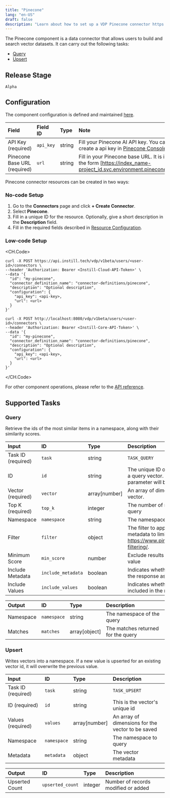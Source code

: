 ```yaml
---
title: "Pinecone"
lang: "en-US"
draft: false
description: "Learn about how to set up a VDP Pinecone connector https://github.com/instill-ai/instill-core"
---
```


The Pinecone component is a data connector that allows users to build and search vector datasets.
It can carry out the following tasks:

- [Query](#query)
- [Upsert](#upsert)

## Release Stage

`Alpha`

## Configuration

The component configuration is defined and maintained [here](https://github.com/instill-ai/component/blob/main/pkg/connector/pinecone/v0/config/definition.json).

| Field | Field ID | Type | Note |
| :--- | :--- | :--- | :--- |
| API Key (required) | `api_key` | string | Fill your Pinecone AI API key. You can create a api key in [Pinecone Console](https://app.pinecone.io/) |
| Pinecone Base URL (required) | `url` | string | Fill in your Pinecone base URL. It is in the form [https://index_name-project_id.svc.environment.pinecone.io] |

Pinecone connector resources can be created in two ways:

### No-code Setup

1. Go to the **Connectors** page and click **+ Create Connector**.
1. Select **Pinecone**.
1. Fill in a unique ID for the resource. Optionally, give a short description in the **Description** field.
1. Fill in the required fields described in [Resource Configuration](#resource-configuration).

### Low-code Setup

<CH.Code>

```shellscript cURL(Instill-Cloud)
curl -X POST https://api.instill.tech/vdp/v1beta/users/<user-id>/connectors \
--header 'Authorization: Bearer <Instill-Cloud-API-Token>' \
--data '{
  "id": "my-pinecone",
  "connector_definition_name": "connector-definitions/pinecone",
  "description": "Optional description",
  "configuration": {
    "api_key": <api-key>,
    "url": <url>
  }
}'
```

```shellscript cURL(Instill-Core)
curl -X POST http://localhost:8080/vdp/v1beta/users/<user-id>/connectors \
--header 'Authorization: Bearer <Instill-Core-API-Token>' \
--data '{
  "id": "my-pinecone",
  "connector_definition_name": "connector-definitions/pinecone",
  "description": "Optional description",
  "configuration": {
    "api_key": <api-key>,
    "url": <url>
  }
}'
```

</CH.Code>

For other component operations, please refer to the [API reference](https://openapi.instill.tech/reference/pipelinepublicservice).

## Supported Tasks

### Query

Retrieve the ids of the most similar items in a namespace, along with their similarity scores.

| Input | ID | Type | Description |
| :--- | :--- | :--- | :--- |
| Task ID (required) | `task` | string | `TASK_QUERY` |
| ID | `id` | string | The unique ID of the vector to be used as a query vector. If present, the vector parameter will be ignored. |
| Vector (required) | `vector` | array[number] | An array of dimensions for the query vector. |
| Top K (required) | `top_k` | integer | The number of results to return for each query |
| Namespace | `namespace` | string | The namespace to query |
| Filter | `filter` | object | The filter to apply. You can use vector metadata to limit your search. See https://www.pinecone.io/docs/metadata-filtering/. |
| Minimum Score | `min_score` | number | Exclude results whose score is below this value |
| Include Metadata | `include_metadata` | boolean | Indicates whether metadata is included in the response as well as the IDs |
| Include Values | `include_values` | boolean | Indicates whether vector values are included in the response |

| Output | ID | Type | Description |
| :--- | :--- | :--- | :--- |
| Namespace | `namespace` | string | The namespace of the query |
| Matches | `matches` | array[object] | The matches returned for the query |

### Upsert

Writes vectors into a namespace. If a new value is upserted for an existing vector id, it will overwrite the previous value.

| Input | ID | Type | Description |
| :--- | :--- | :--- | :--- |
| Task ID (required) | `task` | string | `TASK_UPSERT` |
| ID (required) | `id` | string | This is the vector's unique id |
| Values (required) | `values` | array[number] | An array of dimensions for the vector to be saved |
| Namespace | `namespace` | string | The namespace to query |
| Metadata | `metadata` | object | The vector metadata |

| Output | ID | Type | Description |
| :--- | :--- | :--- | :--- |
| Upserted Count | `upserted_count` | integer | Number of records modified or added |
